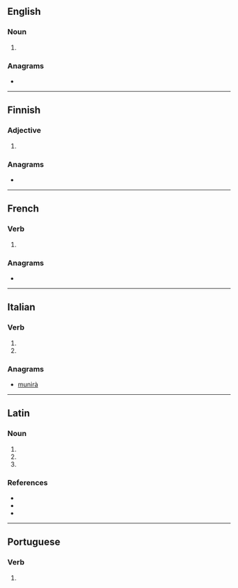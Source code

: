 ==English==

===Noun===
{{head|en|noun plural form}}

# {{plural of|rumen|lang=en}}

===Anagrams===
* {{anagrams|en|Arunim|Maurin|UNAMIR|murian}}

----

==Finnish==

===Adjective===
{{head|fi|adjective form}}

# {{fi-form of|case=essive|pl=plural|ruma}}

===Anagrams===
* {{anagrams|fi|murina|nurmia}}

----

==French==

===Verb===
{{head|fr|verb form}}

# {{inflection of|ruminer||3|s|phis|lang=fr}}

===Anagrams===
* {{l|fr|munira}}

----

==Italian==

===Verb===
{{head|it|verb form}}

# {{inflection of|ruminare||3|s|pres|indc|lang=it}}
# {{inflection of|ruminare||2|s|impr|lang=it}}

===Anagrams===
* [[munirà#Italian|munirà]]

----

==Latin==

===Noun===
{{la-noun-form|rūmina}}

# {{inflection of|rūmen||nom|p|lang=la}}
# {{inflection of|rūmen||acc|p|lang=la}}
# {{inflection of|rūmen||voc|p|lang=la}}

===References===
* {{R:du Cange}}
* {{R:Peck}}
* {{R:Smith's Persons}}

----

==Portuguese==

===Verb===
{{head|pt|verb form}}

# {{pt-verb-form-of|ruminar}}